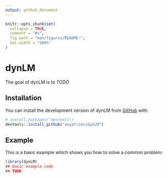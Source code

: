 ```yaml
---
output: github_document
---
```


<!-- README.md is generated from README.Rmd. Please edit that file -->

```r
knitr::opts_chunk$set(
  collapse = TRUE,
  comment = "#>",
  fig.path = "man/figures/README-",
  out.width = "100%"
)
```

# dynLM

<!-- badges: start -->
<!-- badges: end -->

The goal of dynLM is to *TODO*

## Installation

You can install the development version of dynLM from [GitHub](https://github.com/) with:

``` r
# install.packages("devtools")
devtools::install_github("anyafries/dynLM")
```

## Example

This is a basic example which shows you how to solve a common problem:

```r
library(dynLM)
## basic example code
## TODO 
```


